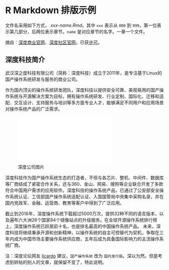 # R Markdown 排版示例 {#chap:rmarkdown}

文件名采用如下方式， *xxx-name.Rmd*。其中 `xxx` 表示从 `000` 到 `999`，第一位表示第几部分，后两位表示章节。`name` 是对应章节的名字。一章一个文件。

摘自：[深度商业官网](https://www.deepin.com/)、[深度社区官网](https://www.deepin.org/)。已获[许可](https://bbs.deepin.org/forum.php?mod=viewthread&tid=39632&page=10#pid377474)。

## 深度科技简介

武汉深之度科技有限公司（简称：深度科技）成立于2011年，是专注基于Linux的国产操作系统研发与服务的商业公司。

作为国内顶尖的操作系统研发团队，深度科技以提供安全可靠、美观易用的国产操作系统与开源解决方案为目标，拥有操作系统研发、行业定制、国际化、迁移和适配、交互设计、支持服务与培训等多方面专业人才，能够满足不同用户和应用场景对操作系统产品的广泛需求。

![深度公司图片](figure/sjtulogo.pdf)

深度科技作为国产操作系统生态的打造者，不但与各芯片、整机、中间件、数据库等厂商结成了紧密合作关系，还与360、金山、网易、搜狗等企业联合开发了多款符合中国用户需求的应用软件。深度科技的操作系统产品，已通过了公安部安全操作系统认证、工信部国产操作系统适配认证、入围国管局中央集中采购名录，并在国内党政军、金融、运营商、教育等客户中得到了广泛应用。

截止到2016年，深度操作系统下载超过5000万次，提供32种不同的语言版本，以及遍布六大洲28个国家84个镜像站点的升级服务。在全球开源操作系统排行榜上，深度操作系统已跃居前十名，也是排名最高的中国操作系统产品。
未来，深度科技将继续秉承开源和创新精神，以操作系统的自主可控替代为契机，争取在三年内成为中国市场主要操作系统供应商，五年后成为具备国际影响力的主流操作系统厂商。

注：深度论坛网友 [licardo](https://bbs.deepin.org/forum.php?mod=viewthread&tid=145309&page=1#pid378170) 建议，`国产操作系统` 改为 `国内发行版`。深以为然。但是考虑到转帖的别人的文章，就保留不变了，特此说明。

